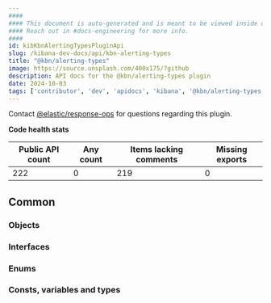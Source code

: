 ```yaml
---
####
#### This document is auto-generated and is meant to be viewed inside our experimental, new docs system.
#### Reach out in #docs-engineering for more info.
####
id: kibKbnAlertingTypesPluginApi
slug: /kibana-dev-docs/api/kbn-alerting-types
title: "@kbn/alerting-types"
image: https://source.unsplash.com/400x175/?github
description: API docs for the @kbn/alerting-types plugin
date: 2024-10-03
tags: ['contributor', 'dev', 'apidocs', 'kibana', '@kbn/alerting-types']
---
```




Contact [@elastic/response-ops](https://github.com/orgs/elastic/teams/response-ops) for questions regarding this plugin.

**Code health stats**

| Public API count  | Any count | Items lacking comments | Missing exports |
|-------------------|-----------|------------------------|-----------------|
| 222 | 0 | 219 | 0 |

## Common

### Objects
<DocDefinitionList data={kbnAlertingTypesObj.common.objects}/>

### Interfaces
<DocDefinitionList data={kbnAlertingTypesObj.common.interfaces}/>

### Enums
<DocDefinitionList data={kbnAlertingTypesObj.common.enums}/>

### Consts, variables and types
<DocDefinitionList data={kbnAlertingTypesObj.common.misc}/>

